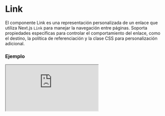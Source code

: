 # Link

El componente Link es una representación personalizada de un enlace que utiliza Next.js `Link` para manejar la navegación entre páginas. Soporta propiedades específicas para controlar el comportamiento del enlace, como el destino, la política de referenciación y la clase CSS para personalización adicional.


### Ejemplo

<Iframe
  minHeightIframe="30dvh"
  src="https://fenextjs-component-storybook.vercel.app/iframe.html?args=&id=component-link--index&viewMode=story"
/>

### Importacion

Para importar el componente Link, se puede hacer desde fenextjs

```tsx copy
import { Link } from "fenextjs";
```

### Parametros

| Parametro      | Tipo                                           | Requerido | Default  | Descripcion                                                             |
| -------------- | ---------------------------------------------- | --------- | -------- | ----------------------------------------------------------------------- |
| className      | string                                         | no        | ''       | Clase CSS para personalizar el estilo del enlace.                       |
| children       | ReactNode                                      | no        | ''       | Contenido o texto que se muestra dentro del enlace.                     |
| target         | '\_self' \| '\_blank' \| '\_parent' \| '\_top' | no        | '\_self' | Define el destino donde se abrirá el enlace.                            |
| referrerPolicy | string                                         | no        | ''       | Política de referencia que se debe usar al navegar a través del enlace. |
| rel            | string                                         | no        | ''       | Especifica la relación entre el documento actual y el enlace.           |
| href           | string                                         | sí        | ''       | URL a la que se navega cuando se hace clic en el enlace.                |

### Storybook

Para ver el storybook del componente lo puede hacer con este [link](https://fenextjs-component-storybook.vercel.app/?path=/story/component-link--index)

### Usos

- Enlace básico

```tsx copy
<Link href="/about">About Us</Link>
```

- Enlace con apertura en nueva pestaña

```tsx copy
<Link href="/contact" target="_blank">
  Contact Us
</Link>
```
